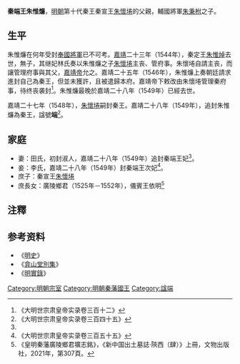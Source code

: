 '''秦端王朱惟燫'''{{BD|？||1540年代|catIdx=Z朱}}，[[明朝|明朝]]第十代秦王秦宣王[[朱懷埢|朱懷埢]]的父親，輔國將軍[[朱秉柎|朱秉柎]]之子。

==生平==
朱惟燫在何年受封[[奉國將軍|奉國將軍]]已不可考。[[嘉靖|嘉靖]]二十三年（1544年），秦定王[[朱惟焯|朱惟焯]]去世，無子，其继妃林氏奏以朱惟燫之子[[朱懷埢|朱懷埢]]主丧、管府事。朱懷埢自請主丧，而讓管理府事與其父，[[嘉靖帝|嘉靖帝]]允之。嘉靖二十五年（1546年），朱惟燫上奏朝廷請求進封自己為秦王，但並未獲許，且被遣歸本府。嘉靖帝下敕改由朱懷埢管理秦府事，待终丧袭封<ref>《大明世宗肃皇帝实录卷三百十二》</ref>。朱惟燫最晚於嘉靖二十八年（1549年）已經去世。

嘉靖二十七年（1548年），[[朱懷埢|朱懷埢]]嗣封秦王。嘉靖二十八年（1549年），追封朱惟燫為秦王，諡號'''端'''<ref name=sz345>《大明世宗肃皇帝实录卷三百四十五》</ref>。

==家庭==
*妻：田氏，初封淑人，嘉靖二十八年（1549年）追封秦端王妃<ref name=sz345/>。
*妾：李氏，嘉靖二十八年（1549年）封秦端王次妃<ref>《大明世宗肃皇帝实录卷三百五十五》</ref>。
*庶子：秦宣王[[朱懷埢|朱懷埢]]
*庶長女：廣陵鄉君（1525年－1552年），儀賓王依明<ref>《皇明秦藩廣陵鄉君壙志銘》，《新中国出土墓誌·陝西（肆）》上冊，文物出版社，2021年，第307頁。</ref>

==注釋==
{{reflist|2}}

==参考资料==
*《[[明史|明史]]》
*《[[弇山堂別集|弇山堂別集]]》
*《[[明實錄|明實錄]]》

[[Category:明朝宗室|Category:明朝宗室]]
[[Category:明朝秦藩國王|Category:明朝秦藩國王]]
[[Category:諡端|Category:諡端]]